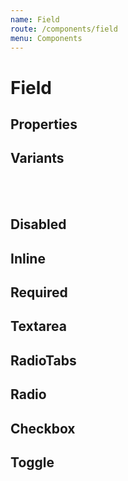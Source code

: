```yaml
---
name: Field
route: /components/field
menu: Components
---
```




# Field

## Properties

<PropsTable of={Field} />

## Variants

<Playground>
  <Field name="random" placeholder="Placeholder" fieldType="text" label="Label" hint="A hint" />
  <br />
  <Field
    name="random-one"
    placeholder="Placeholder"
    fieldType="text"
    label="Label"
    warning="A warning"
  />
  <br />
  <Field
    name="random-two"
    placeholder="Placeholder"
    fieldType="text"
    label="Label"
    error="An error"
  />
</Playground>

## Disabled

<Playground>
  <Field name="random-three" placeholder="Placeholder" fieldType="text" label="Label" disabled />
</Playground>

## Inline

<Playground>
  <Field
    name="random-four"
    direction="row"
    placeholder="Placeholder"
    fieldType="text"
    label="Label"
    required
  />
</Playground>

## Required

<Playground>
  <Field name="random-five" placeholder="Placeholder" fieldType="text" label="Label" required />
</Playground>

## Textarea

<Playground>
  <Field name="random-zero" placeholder="Placeholder" fieldType="textarea" label="Label" />
</Playground>

## RadioTabs

<Playground>
  <RadioGroup
    label="Label for input radios"
    checkedName="choice_2"
    groupName="choices"
    direction="row"
    required
  >
    <Field fieldType="radioTab" name="choice_1" label="Choice 1" />
    <Field fieldType="radioTab" name="choice_2" label="Choice 2 very very very long incredible" />
    <Field fieldType="radioTab" name="choice_3" label="Choice 3" />
  </RadioGroup>
  <RadioGroup label="Label for input radios" checkedName="choice_4" groupName="choices" required>
    <Field fieldType="radioTab" name="choice_4" label="Choice 4" />
    <Field fieldType="radioTab" name="choice_5" label="Choice 5 very very very long incredible" />
    <Field fieldType="radioTab" name="choice_6" label="Choice 6" />
  </RadioGroup>
</Playground>

## Radio

<Playground>
  <RadioGroup label="Your favorite sauce" groupName="sauce" checkedName="random-seven">
    <Field direction="row" name="random-seven" fieldType="radio" label="Mayonnaise" />
    <Field name="random-eight" fieldType="radio" label="Ketchup" />
    <Field name="random-nine" fieldType="radio" label="Barebecue" />
  </RadioGroup>
</Playground>

## Checkbox

<Playground>
  <FieldGroup label="Check the frameworks you already worked with">
    <Field name="random-ten" fieldType="checkbox" fieldTypeProps={{ value: false }} label="React" />
    <Field
      name="random-eleven"
      fieldType="checkbox"
      fieldTypeProps={{ value: false }}
      label="Angular"
    />
    <Field
      name="random-twelve"
      fieldType="checkbox"
      fieldTypeProps={{ value: false }}
      label="Vue"
    />
  </FieldGroup>
</Playground>

## Toggle

<Playground>
  <Field
    name="random-thirteen"
    fieldType="toggle"
    label="Switch example"
  />
  <Field
    name="random-fourteen"
    fieldType="toggle"
    label="Disabled switch example"
    disabled
  />
</Playground>
